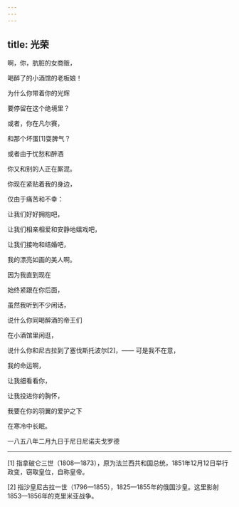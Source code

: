 ```yaml
---
---
---
```

title: 光荣
---




啊，你，肮脏的女商贩，

喝醉了的小酒馆的老板娘！

为什么你带着你的光辉

要停留在这个绝境里？

或者，你在凡尔赛，

和那个坏蛋[1]耍脾气？

或者由于忧愁和醉酒

你又和别的人正在厮混。

你现在紧贴着我的身边，

仅由于痛苦和不幸：

让我们好好拥抱吧，

让我们相亲相爱和安静地嬉戏吧，

让我们接吻和结婚吧，

我的漂亮如画的美人啊。

因为我直到现在

始终紧跟在你后面，

虽然我听到不少闲话，

说什么你同喝醉酒的帝王们

在小酒馆里闲逛，

说什么你和尼古拉到了塞伐斯托波尔[2]，—— 可是我不在意，

我的命运啊，

让我细看看你，

让我投进你的胸怀，

我要在你的羽翼的爱护之下

在寒冷中长眠。

一八五八年二月九日于尼日尼诺夫戈罗德



* * *



[1] 指拿破仑三世（1808—1873），原为法兰西共和国总统，1851年12月12日举行政变，窃取皇位，自称皇帝。

[2] 指沙皇尼古拉一世（1796—1855），1825—1855年的俄国沙皇。这里影射1853—1856年的克里米亚战争。